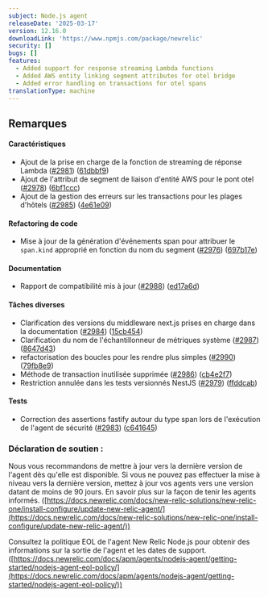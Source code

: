 ```yaml
---
subject: Node.js agent
releaseDate: '2025-03-17'
version: 12.16.0
downloadLink: 'https://www.npmjs.com/package/newrelic'
security: []
bugs: []
features:
  - Added support for response streaming Lambda functions
  - Added AWS entity linking segment attributes for otel bridge
  - Added error handling on transactions for otel spans
translationType: machine
---
```


## Remarques

#### Caractéristiques

* Ajout de la prise en charge de la fonction de streaming de réponse Lambda ([#2981](https://github.com/newrelic/node-newrelic/pull/2981)) ([61dbbf9](https://github.com/newrelic/node-newrelic/commit/61dbbf9b4a6cf69f5378387fc9c17c31671e9da4))
* Ajout de l&apos;attribut de segment de liaison d&apos;entité AWS pour le pont otel ([#2978](https://github.com/newrelic/node-newrelic/pull/2978)) ([6bf1ccc](https://github.com/newrelic/node-newrelic/commit/6bf1ccc657a955b4064a7a3a473bf24948d4ff56))
* Ajout de la gestion des erreurs sur les transactions pour les plages d&apos;hôtels ([#2985](https://github.com/newrelic/node-newrelic/pull/2985)) ([4e61e09](https://github.com/newrelic/node-newrelic/commit/4e61e0935394744345c39f6b581ee86e66d0f82c))

#### Refactoring de code

* Mise à jour de la génération d&apos;événements span pour attribuer le `span.kind` approprié en fonction du nom du segment ([#2976](https://github.com/newrelic/node-newrelic/pull/2976)) ([697b17e](https://github.com/newrelic/node-newrelic/commit/697b17e0553111aa494d08bc33eb7043cdfa8ca6))

#### Documentation

* Rapport de compatibilité mis à jour ([#2988](https://github.com/newrelic/node-newrelic/pull/2988)) ([ed17a6d](https://github.com/newrelic/node-newrelic/commit/ed17a6df1152a8e54cb8c8570fec0015990a4247))

#### Tâches diverses

* Clarification des versions du middleware next.js prises en charge dans la documentation ([#2984](https://github.com/newrelic/node-newrelic/pull/2984)) ([15cb454](https://github.com/newrelic/node-newrelic/commit/15cb454f9cc38ccc22089d62aaeea54713159aa7))
* Clarification du nom de l&apos;échantillonneur de métriques système ([#2987](https://github.com/newrelic/node-newrelic/pull/2987)) ([8647d43](https://github.com/newrelic/node-newrelic/commit/8647d43f097d6d3d68a372824d9feb325604be96))
* refactorisation des boucles pour les rendre plus simples ([#2990](https://github.com/newrelic/node-newrelic/pull/2990)) ([79fb8e9](https://github.com/newrelic/node-newrelic/commit/79fb8e90802954b617c1c00aecc866aa065aee12))
* Méthode de transaction inutilisée supprimée ([#2986](https://github.com/newrelic/node-newrelic/pull/2986)) ([cb4e2f7](https://github.com/newrelic/node-newrelic/commit/cb4e2f7a8b84adb6d744a2083b083c92e306fbd5))
* Restriction annulée dans les tests versionnés NestJS ([#2979](https://github.com/newrelic/node-newrelic/pull/2979)) ([ffddcab](https://github.com/newrelic/node-newrelic/commit/ffddcab6d77bfc10c0df9cbfa724bc1c8f5fb251))

#### Tests

* Correction des assertions fastify autour du type span lors de l&apos;exécution de l&apos;agent de sécurité ([#2983](https://github.com/newrelic/node-newrelic/pull/2983)) ([c641645](https://github.com/newrelic/node-newrelic/commit/c6416451f1fa6126b7dfd59f6b9267f9d2188ad0))

### Déclaration de soutien :

Nous vous recommandons de mettre à jour vers la dernière version de l&apos;agent dès qu&apos;elle est disponible. Si vous ne pouvez pas effectuer la mise à niveau vers la dernière version, mettez à jour vos agents vers une version datant de moins de 90 jours. En savoir plus sur la façon de tenir les agents informés. ([https://docs.newrelic.com/docs/new-relic-solutions/new-relic-one/install-configure/update-new-relic-agent/](https://docs.newrelic.com/docs/new-relic-solutions/new-relic-one/install-configure/update-new-relic-agent/))

Consultez la politique EOL de l&apos;agent New Relic Node.js pour obtenir des informations sur la sortie de l&apos;agent et les dates de support. ([https://docs.newrelic.com/docs/apm/agents/nodejs-agent/getting-started/nodejs-agent-eol-policy/](https://docs.newrelic.com/docs/apm/agents/nodejs-agent/getting-started/nodejs-agent-eol-policy/))